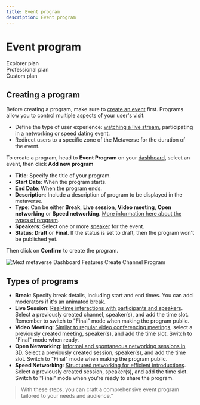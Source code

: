 ```yaml
---
title: Event program
description: Event program
---
```


# Event program

<div class="flex-row">
  <div class="plan">Explorer plan</div>
  <div class="plan">Professional plan</div>
  <div class="plan">Custom plan</div>
</div>

## Creating a program

Before creating a program, make sure to [create an event](/docs/metaverse/manage-your-events/create-your-events) first. Programs allow you to control multiple aspects of your user's visit:

- Define the type of user experience: [watching a live stream](/docs/metaverse/manage-your-metaverse/customize-your-metaverse/types-of-models/videos-and-screens), participating in a networking or speed dating event.
- Redirect users to a specific zone of the Metaverse for the duration of the event.

To create a program, head to **Event Program** on your [dashboard](https://dashboard.mext.app/metaverse), select an event, then click **Add new program**

- **Title**: Specify the title of your program.
- **Start Date**: When the program starts.
- **End Date**: When the program ends.
- **Description**: Include a description of program to be displayed in the metaverse.
- **Type**: Can be either **Break**, **Live session**, **Video meeting**, **Open networking** or **Speed networking**. [More information here about the types of program](/docs/metaverse/manage-your-events/event-program#types-of-programs).
- **Speakers**: Select one or more [speaker](/docs/metaverse/manage-your-events/speakers) for the event.
- **Status**: **Draft** or **Final**. If the status is set to draft, then the program won't be published yet.

Then click on **Confirm** to create the program.

![Mext metaverse Dashboard Features Create Channel Program](/img/metaverse/add-program.png)

## Types of programs

- **Break**: Specify break details, including start and end times. You can add moderators if it's an animated break.
- **Live Session**: [Real-time interactions with participants and speakers](/docs/metaverse/manage-your-events/video-meetings/create-a-meeting#adding-a-meeting). Select a previously created channel, speaker(s), and add the time slot. Remember to switch to "Final" mode when making the program public.
- **Video Meeting**: [Similar to regular video conferencing meetings](/docs/metaverse/manage-your-events/video-meetings/create-a-meeting#adding-a-meeting), select a previously created meeting, speaker(s), and add the time slot. Switch to "Final" mode when ready.
- **Open Networking**: [Informal and spontaneous networking sessions in 3D](/docs/metaverse/manage-your-events/speed-networking). Select a previously created session, speaker(s), and add the time slot. Switch to "Final" mode when making the program public.
- **Speed Networking**: [Structured networking for efficient introductions](/docs/metaverse/manage-your-events/speed-networking). Select a previously created session, speaker(s), and add the time slot. Switch to "Final" mode when you're ready to share the program.

> With these steps, you can craft a comprehensive event program tailored to your needs and audience."
